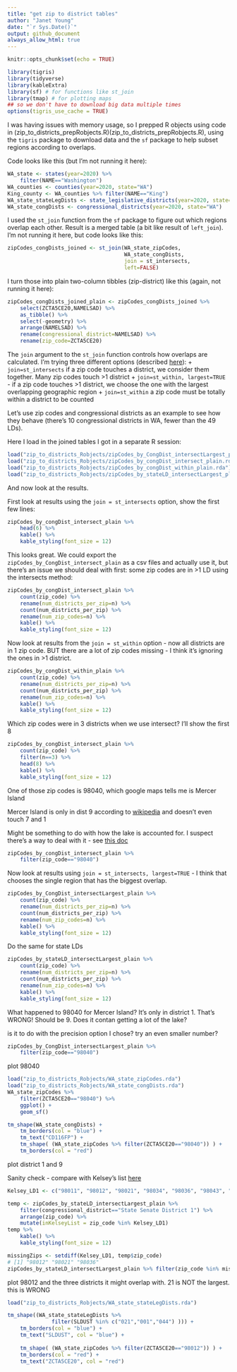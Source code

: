 ```yaml
---
title: "get zip to district tables"
author: "Janet Young"
date: "`r Sys.Date()`"
output: github_document
always_allow_html: true
---
```


```r
knitr::opts_chunk$set(echo = TRUE)

library(tigris)
library(tidyverse)
library(kableExtra)
library(sf) # for functions like st_join
library(tmap) # for plotting maps
## so we don't have to download big data multiple times
options(tigris_use_cache = TRUE)
```

I was having issues with memory usage, so I prepped R objects using code in (zip_to_districts_prepRobjects.R)(zip_to_districts_prepRobjects.R), using the `tigris` package to download data and the `sf` package to help subset regions according to overlaps.

Code looks like this (but I'm not running it here):
```r
WA_state <- states(year=2020) %>% 
    filter(NAME=="Washington")
WA_counties <- counties(year=2020, state="WA")
King_county <- WA_counties %>% filter(NAME=="King")
WA_state_stateLegDists <- state_legislative_districts(year=2020, state="WA")
WA_state_congDists <- congressional_districts(year=2020, state="WA")
```

I used the `st_join` function from the `sf` package to figure out which regions overlap each other.  Result is a merged table (a bit like result of `left_join`). I'm not running it here, but code looks like this:
```r
zipCodes_congDists_joined <- st_join(WA_state_zipCodes, 
                                     WA_state_congDists, 
                                     join = st_intersects, 
                                     left=FALSE)
```

I turn those into plain two-column tibbles (zip-district) like this (again, not running it here):
```r
zipCodes_congDists_joined_plain <- zipCodes_congDists_joined %>%
    select(ZCTA5CE20,NAMELSAD) %>%
    as_tibble() %>%
    select(-geometry) %>% 
    arrange(NAMELSAD) %>% 
    rename(congressional_district=NAMELSAD) %>% 
    rename(zip_code=ZCTA5CE20)
```


The `join` argument to the `st_join` function controls how overlaps are calculated. I'm trying three different options (described [here](https://crd230.github.io/lab3.html#within)):
    + `join=st_intersects` if a zip code touches a district, we consider them together. Many zip codes touch >1 district
    + `join=st_within, largest=TRUE` - if a zip code touches >1 district, we choose the one with the largest overlapping geographic region
    + `join=st_within` a zip code must be totally within a district to be counted  
    
Let's use zip codes and congressional districts as an example to see how they behave (there's 10 congressional districts in WA, fewer than the 49 LDs).

Here I load in the joined tables I got in a separate R session:
```r
load("zip_to_districts_Robjects/zipCodes_by_CongDist_intersectLargest_plain.rda")
load("zip_to_districts_Robjects/zipCodes_by_congDist_intersect_plain.rda")
load("zip_to_districts_Robjects/zipCodes_by_congDist_within_plain.rda")
load("zip_to_districts_Robjects/zipCodes_by_stateLD_intersectLargest_plain.rda")
```

And now look at the results.

First look at results using the `join = st_intersects` option, show the first few lines:

```r
zipCodes_by_congDist_intersect_plain %>% 
    head(6) %>% 
    kable() %>% 
    kable_styling(font_size = 12)
```

This looks great.  We could export the `zipCodes_by_CongDist_intersect_plain` as a csv files and actually use it, but there's an issue we should deal with first: some zip codes are in >1 LD using the intersects method:  
```r
zipCodes_by_congDist_intersect_plain %>% 
    count(zip_code) %>% 
    rename(num_districts_per_zip=n) %>% 
    count(num_districts_per_zip) %>% 
    rename(num_zip_codes=n) %>% 
    kable() %>% 
    kable_styling(font_size = 12)
```

Now look at results from the `join = st_within` option - now all districts are in 1 zip code. BUT there are a lot of zip codes missing - I think it's ignoring the ones in >1 district.

```r
zipCodes_by_congDist_within_plain %>% 
    count(zip_code) %>% 
    rename(num_districts_per_zip=n) %>% 
    count(num_districts_per_zip) %>% 
    rename(num_zip_codes=n) %>% 
    kable() %>% 
    kable_styling(font_size = 12)
```


Which zip codes were in 3 districts when we use intersect? I'll show the first 8
```r
zipCodes_by_congDist_intersect_plain %>% 
    count(zip_code) %>% 
    filter(n==3) %>% 
    head(8) %>% 
    kable() %>% 
    kable_styling(font_size = 12)
```


One of those zip codes is 98040, which google maps tells me is Mercer Island

Mercer Island is only in dist 9 according to [wikipedia](https://en.wikipedia.org/wiki/Washington%27s_9th_congressional_district) and doesn't even touch 7 and 1

Might be something to do with how the lake is accounted for.   I suspect there's a way to deal with it - see [this doc](https://crd230.github.io/lab3.html#within)
```r
zipCodes_by_congDist_intersect_plain %>% 
    filter(zip_code=="98040")
```
Now look at results using `join = st_intersects, largest=TRUE` - I think that chooses the single region that has the biggest overlap.  

```r
zipCodes_by_CongDist_intersectLargest_plain %>% 
    count(zip_code) %>% 
    rename(num_districts_per_zip=n) %>% 
    count(num_districts_per_zip) %>% 
    rename(num_zip_codes=n) %>% 
    kable() %>% 
    kable_styling(font_size = 12)
```

Do the same for state LDs
```r

zipCodes_by_stateLD_intersectLargest_plain %>% 
    count(zip_code) %>% 
    rename(num_districts_per_zip=n) %>% 
    count(num_districts_per_zip) %>% 
    rename(num_zip_codes=n) %>% 
    kable() %>% 
    kable_styling(font_size = 12)
```


What happened to 98040 for Mercer Island? It's only in district 1. That's WRONG!  Should be 9. Does it contan getting a lot of the lake?

is it to do with the precision option I chose? try an even smaller number?

```r
zipCodes_by_CongDist_intersectLargest_plain %>%
    filter(zip_code=="98040")
```


plot 98040
```r
load("zip_to_districts_Robjects/WA_state_zipCodes.rda")
load("zip_to_districts_Robjects/WA_state_congDists.rda")
WA_state_zipCodes %>%
    filter(ZCTA5CE20=="98040") %>% 
    ggplot() +
    geom_sf()
```


```r
tm_shape(WA_state_congDists) +
    tm_borders(col = "blue") +
    tm_text("CD116FP") +
    tm_shape( (WA_state_zipCodes %>% filter(ZCTA5CE20=="98040")) ) +  
    tm_borders(col = "red")
```


plot district 1 and 9


Sanity check - compare with Kelsey's list [here](https://docs.google.com/spreadsheets/d/17fAQh_PVPIS7fLTZNYDGqnYsQpe6Rdzl4SvsK5T-u0o/edit#gid=0)
```r

Kelsey_LD1 <- c("98011", "98012", "98021", "98034", "98036", "98043", "98072", "98077", "98296")

temp <- zipCodes_by_stateLD_intersectLargest_plain %>% 
    filter(congressional_district=="State Senate District 1") %>% 
    arrange(zip_code) %>% 
    mutate(inKelseyList = zip_code %in% Kelsey_LD1) 
temp %>% 
    kable() %>% 
    kable_styling(font_size = 12)
```

```r
missingZips <- setdiff(Kelsey_LD1, temp$zip_code)
# [1] "98012" "98021" "98036"
zipCodes_by_stateLD_intersectLargest_plain %>% filter(zip_code %in% missingZips)

```

plot 98012 and the three districts it might overlap with. 21 is NOT the largest. this is WRONG

```r
load("zip_to_districts_Robjects/WA_state_stateLegDists.rda")

tm_shape((WA_state_stateLegDists %>% 
              filter(SLDUST %in% c("021","001","044") ))) +
    tm_borders(col = "blue") +
    tm_text("SLDUST", col = "blue") +
    
    tm_shape( (WA_state_zipCodes %>% filter(ZCTA5CE20=="98012")) ) +  
    tm_borders(col = "red") +
    tm_text("ZCTA5CE20", col = "red") 
    
```

